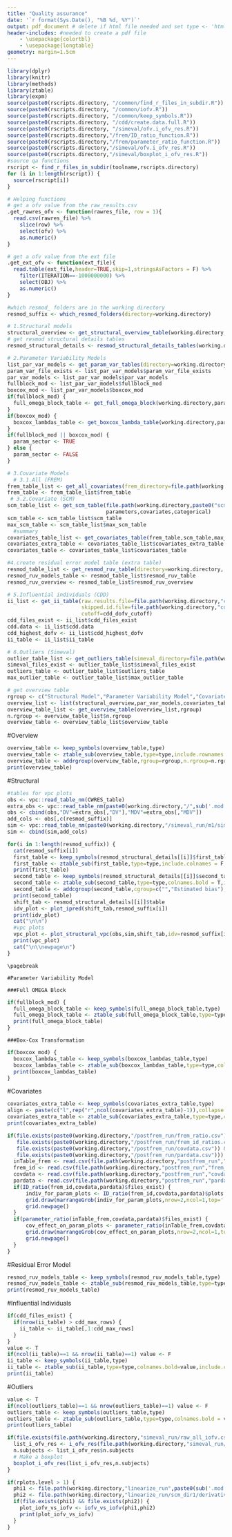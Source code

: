 ```yaml
---
title: "Quality assurance"
date: '`r format(Sys.Date(), "%B %d, %Y")`'
output: pdf_document # delete if html file needed and set type <- 'html'
header-includes: #needed to create a pdf file
    - \usepackage{colortbl}
    - \usepackage{longtable}
geometry: margin=1.5cm
---
```


```r
library(dplyr)
library(knitr)
library(methods)
library(ztable)
library(expm)
source(paste0(rscripts.directory, "/common/find_r_files_in_subdir.R"))
source(paste0(rscripts.directory, "/common/iofv.R"))
source(paste0(rscripts.directory, "/common/keep_symbols.R"))
source(paste0(rscripts.directory, "/cdd/create.data.full.R"))
source(paste0(rscripts.directory, "/simeval/ofv.i_ofv_res.R"))
source(paste0(rscripts.directory,"/frem/ID_ratio_function.R"))
source(paste0(rscripts.directory,"/frem/parameter_ratio_function.R"))
source(paste0(rscripts.directory,"/simeval/ofv.i_ofv_res.R"))
source(paste0(rscripts.directory,"/simeval/boxplot_i_ofv_res.R"))
#source qa functions
rscript <- find_r_files_in_subdir(toolname,rscripts.directory)
for (i in 1:length(rscript)) {
  source(rscript[i])
}
```


```r
# Helping functions
# get a ofv value from the raw_results.csv
.get_rawres_ofv <- function(rawres_file, row = 1){
  read.csv(rawres_file) %>%
    slice(row) %>%
    select(ofv) %>% 
    as.numeric()
}

# get a ofv value from the ext file
.get_ext_ofv <- function(ext_file){
  read.table(ext_file,header=TRUE,skip=1,stringsAsFactors = F) %>%
    filter(ITERATION==-1000000000) %>%
    select(OBJ) %>% 
    as.numeric()
}

#which resmod_ folders are in the working directory
resmod_suffix <- which_resmod_folders(directory=working.directory)
```

```r
# 1.Structural models
structural_overview <- get_structural_overview_table(working.directory,idv=resmod_suffix,groups)
# get resmod structural details tables
resmod_structural_details <- resmod_structural_details_tables(working.directory,model.directory,model.filename,CWRES_table,resmod_suffix,idv_name)
```

```r
# 2.Parameter Variability Models
list_par_var_models <- get_param_var_tables(directory=working.directory)
param_var_file_exists <- list_par_var_models$param_var_file_exists
par_var_models <- list_par_var_models$par_var_models
fullblock_mod <- list_par_var_models$fullblock_mod
boxcox_mod <- list_par_var_models$boxcox_mod
if(fullblock_mod) {
  full_omega_block_table <- get_full_omega_block(working.directory,param_var_file_exists,list_par_var_models$dofv_block)
}
if(boxcox_mod) {
  boxcox_lambdas_table <- get_boxcox_lambda_table(working.directory,param_var_file_exists,list_par_var_models$dofv_box)
}
if(fullblock_mod || boxcox_mod) {
  param_sector <- TRUE
} else {
  param_sector <- FALSE
}
```

```r
# 3.Covariate Models
  # 3.1.All (FREM)
frem_table_list <- get_all_covariates(frem_directory=file.path(working.directory,"frem_run"),covariates,categorical,parameters)
frem_table <- frem_table_list$frem_table
 # 3.2.Covariate (SCM)
scm_table_list <- get_scm_table(file.path(working.directory,paste0("scm_run/raw_results_scm.csv")),
                                parameters,covariates,categorical)
scm_table <- scm_table_list$scm_table
max_scm_table <- scm_table_list$max_scm_table
  #summary
covariates_table_list <- get_covariates_table(frem_table,scm_table,max_scm_table)
covariates_extra_table <- covariates_table_list$covariates_extra_table
covariates_table <- covariates_table_list$covariates_table
```

```r
#4.create residual error model table (extra table)
resmod_table_list <- get_resmod_ruv_table(directory=working.directory, idv_name)
resmod_ruv_models_table <- resmod_table_list$resmod_ruv_table
resmod_ruv_overview <- resmod_table_list$resmod_ruv_overview
```

```r
# 5.Influential individuals (CDD)
ii_list <- get_ii_table(raw.results.file=file.path(working.directory,"cdd_run",paste0("raw_results_",sub('.mod.*','',model.filename),"_linbase.csv")),
                        skipped.id.file=file.path(working.directory,"cdd_run/skipped_individuals1.csv"),
                        cutoff=cdd_dofv_cutoff)
cdd_files_exist <- ii_list$cdd_files_exist
cdd.data <- ii_list$cdd.data
cdd_highest_dofv <- ii_list$cdd_highest_dofv
ii_table <- ii_list$ii_table
```

```r
# 6.Outliers (Simeval)
outlier_table_list <- get_outliers_table(simeval_directory=file.path(working.directory, "simeval_run"),cdd.data)
simeval_files_exist <- outlier_table_list$simeval_files_exist
outliers_table <- outlier_table_list$outliers_table
max_outlier_table <- outlier_table_list$max_outlier_table
```

```r
# get overview table
rgroup <- c("Structural Model","Parameter Variability Model","Covariates","Residual Error Model","Influential Individuals","Outliers")
overview_list <- list(structural_overview,par_var_models,covariates_table,resmod_ruv_overview,cdd_highest_dofv,max_outlier_table)
overview_table_list <- get_overview_table(overview_list,rgroup)
n.rgroup <- overview_table_list$n.rgroup
overview_table <- overview_table_list$overview_table
```

#Overview
```r
overview_table <- keep_symbols(overview_table,type)
overview_table <- ztable_sub(overview_table,type=type,include.rownames = F,colnames.bold = T,align="lrc")
overview_table <- addrgroup(overview_table,rgroup=rgroup,n.rgroup=n.rgroup,cspan.rgroup=1)
print(overview_table)
```

\pagebreak

#Structural

```r
#tables for vpc plots
obs <- vpc::read_table_nm(CWRES_table)
extra_obs <- vpc::read_table_nm(paste0(working.directory,"/",sub('.mod.*','',model.filename),"_linbase.dta"))
obs <- cbind(obs,"DV"=extra_obs[,"DV"],"MDV"=extra_obs[,"MDV"])
add_cols <- obs[,c(resmod_suffix)]
sim <- vpc::read_table_nm(paste0(working.directory,"/simeval_run/m1/sim_res_table-1.dta"))
sim <- cbind(sim,add_cols)

for(i in 1:length(resmod_suffix)) {
  cat(resmod_suffix[i])
  first_table <- keep_symbols(resmod_structural_details[[i]]$first_table,type)
  first_table <- ztable_sub(first_table,type=type,include.colnames = F,include.rownames = F,longtable = T,align="lr")
  print(first_table)
  second_table <- keep_symbols(resmod_structural_details[[i]]$second_table,type)
  second_table <- ztable_sub(second_table,type=type,colnames.bold = T,include.rownames = F,longtable = T,align="rlrr")
  second_table <- addcgroup(second_table,cgroup=c("","Estimated bias"),n.cgroup=c(1,2))
  print(second_table)
  shift_tab <- resmod_structural_details[[i]]$table
  idv_plot <- plot_ipred(shift_tab,resmod_suffix[i])
  print(idv_plot)
  cat("\n\n")
  #vpc plots
  vpc_plot <- plot_structural_vpc(obs,sim,shift_tab,idv=resmod_suffix[i])
  print(vpc_plot)
  cat("\n\\newpage\n")
}
```

```asis
\pagebreak

#Parameter Variability Model
```

```asis
###Full OMEGA Block
```

```r
if(fullblock_mod) {
  full_omega_block_table <- keep_symbols(full_omega_block_table,type)
  full_omega_block_table <- ztable_sub(full_omega_block_table,type=type,colnames.bold=T,include.rownames=F,longtable=T,align="lr")
  print(full_omega_block_table)
}
```

```asis
###Box-Cox Transformation
```

```r
if(boxcox_mod) {
  boxcox_lambdas_table <- keep_symbols(boxcox_lambdas_table,type)
  boxcox_lambdas_table <- ztable_sub(boxcox_lambdas_table,type=type,colnames.bold=T,include.rownames=F,longtable=T,align="lr")
  print(boxcox_lambdas_table)
}
```

\pagebreak

#Covariates
```r
covariates_extra_table <- keep_symbols(covariates_extra_table,type)
align <- paste(c("l",rep("r",ncol(covariates_extra_table)-1)),collapse = '')
covariates_extra_table <- ztable_sub(covariates_extra_table,type=type,colnames.bold = T,include.rownames = F,longtable = T,align=align)
print(covariates_extra_table)
```

```r
if(file.exists(paste0(working.directory,"/postfrem_run/frem_ratio.csv")) && 
   file.exists(paste0(working.directory,"/postfrem_run/frem_id_ratios.csv")) && 
   file.exists(paste0(working.directory,"/postfrem_run/covdata.csv")) &&
   file.exists(paste0(working.directory,"/postfrem_run/pardata.csv"))) {
  inTable_frem <- read.csv(file.path(working.directory,"postfrem_run","frem_ratio.csv"),header = T, as.is = T)
  frem_id <- read.csv(file.path(working.directory,"postfrem_run","frem_id_ratios.csv"), header = T, as.is = T)
  covdata <- read.csv(file.path(working.directory,"postfrem_run","covdata.csv"),header = T, as.is = T)
  pardata <- read.csv(file.path(working.directory,"postfrem_run","pardata.csv"),header = T, as.is = T)
  if(ID_ratio(frem_id,covdata,pardata)$files_exist) {
	  indiv_for_param_plots <- ID_ratio(frem_id,covdata,pardata)$plots
	  grid.draw(marrangeGrob(indiv_for_param_plots,nrow=2,ncol=1,top=''))
	  grid.newpage()
  }
  if(parameter_ratio(inTable_frem,covdata,pardata)$files_exist) {
	  cov_effect_on_param_plots <- parameter_ratio(inTable_frem,covdata,pardata)$plots
	  grid.draw(marrangeGrob(cov_effect_on_param_plots,nrow=2,ncol=1,top=''))
	  grid.newpage()
  }
}
```

\pagebreak

#Residual Error Model
```r
resmod_ruv_models_table <- keep_symbols(resmod_ruv_models_table,type)
resmod_ruv_models_table <- ztable_sub(resmod_ruv_models_table,type=type,colnames.bold = T,include.rownames = F,longtable = T,align="lrc")
print(resmod_ruv_models_table)
```

\pagebreak

#Influential Individuals
```r
if(cdd_files_exist) {
  if(nrow(ii_table) > cdd_max_rows) {
    ii_table <- ii_table[,1:cdd_max_rows]
  }
}
value <- T
if(ncol(ii_table)==1 && nrow(ii_table)==1) value <- F
ii_table <- keep_symbols(ii_table,type)
ii_table <- ztable_sub(ii_table,type=type,colnames.bold=value,include.colnames=value,include.rownames=F,longtable=T,digits=1,align="lr")
print(ii_table)
```

\pagebreak

#Outliers
```r
value <- T
if(ncol(outliers_table)==1 && nrow(outliers_table)==1) value <- F
outliers_table <- keep_symbols(outliers_table,type)
outliers_table <- ztable_sub(outliers_table,type=type,colnames.bold = value,include.colnames = value,include.rownames = F,longtable = T,digits = 1,align="lr")
print(outliers_table)
```

```r
if(file.exists(file.path(working.directory,"simeval_run/raw_all_iofv.csv"))) {
  list_i_ofv_res <- i_ofv_res(file.path(working.directory,"simeval_run/raw_all_iofv.csv"),show.warning=F)# calculation
  n.subjects <- list_i_ofv_res$n.subjects
  # Make a boxplot
  boxplot_i_ofv_res(list_i_ofv_res,n.subjects)
}
```

```r
if(rplots.level > 1) {
  phi1 <- file.path(working.directory,"linearize_run",paste0(sub('.mod.*','',model.filename),"_linbase.phi"))
  phi2 <- file.path(working.directory,"linearize_run/scm_dir1/derivatives.phi")
  if(file.exists(phi1) && file.exists(phi2)) {
    plot_iofv_vs_iofv <- iofv_vs_iofv(phi1,phi2)
    print(plot_iofv_vs_iofv)
  }
}
```
